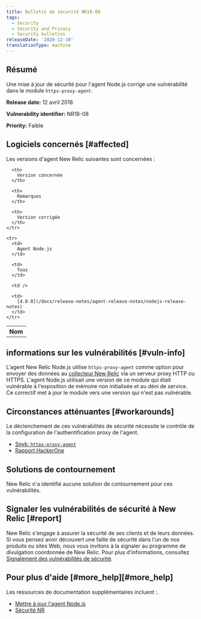 ```yaml
---
title: Bulletin de sécurité NR18-08
tags:
  - Security
  - Security and Privacy
  - Security bulletins
releaseDate: '2020-12-10'
translationType: machine
---
```


## Résumé

Une mise à jour de sécurité pour l&apos;agent Node.js corrige une vulnérabilité dans le module `https-proxy-agent`.

<DNT>**Release date:**</DNT> 12 avril 2018

<DNT>**Vulnerability identifier:**</DNT> NR18-08

<DNT>**Priority:**</DNT> Faible

## Logiciels concernés [#affected]

Les versions d&apos;agent New Relic suivantes sont concernées :

<table>
  <tbody>
    <tr>
      <th>
        Nom
      </th>

      <th>
        Version concernée
      </th>

      <th>
        Remarques
      </th>

      <th>
        Version corrigée
      </th>
    </tr>

    <tr>
      <td>
        Agent Node.js
      </td>

      <td>
        Tous
      </td>

      <td />

      <td>
        [4.0.0](/docs/release-notes/agent-release-notes/nodejs-release-notes)
      </td>
    </tr>
  </tbody>
</table>

## informations sur les vulnérabilités [#vuln-info]

L&apos;agent New Relic Node.js utilise `https-proxy-agent` comme option pour envoyer des données au [collecteur New Relic](/docs/using-new-relic/welcome-new-relic/getting-started/glossary#collector) via un serveur proxy HTTP ou HTTPS. L&apos;agent Node.js utilisait une version de ce module qui était vulnérable à l&apos;exposition de mémoire non initialisée et au déni de service. Ce correctif met à jour le module vers une version qui n&apos;est pas vulnérable.

## Circonstances atténuantes [#workarounds]

Le déclenchement de ces vulnérabilités de sécurité nécessite le contrôle de la configuration de l&apos;authentification proxy de l&apos;agent.

* [Snyk: `https-proxy-agent`](https://snyk.io/vuln/npm:https-proxy-agent:20180402)
* [Rapport HackerOne](https://hackerone.com/reports/319532)

## Solutions de contournement

New Relic n&apos;a identifié aucune solution de contournement pour ces vulnérabilités.

## Signaler les vulnérabilités de sécurité à New Relic [#report]

New Relic s&apos;engage à assurer la sécurité de ses clients et de leurs données. Si vous pensez avoir découvert une faille de sécurité dans l&apos;un de nos produits ou sites Web, nous vous invitons à la signaler au programme de divulgation coordonnée de New Relic. Pour plus d&apos;informations, consultez [Signalement des vulnérabilités de sécurité](/docs/security/new-relic-security/data-privacy/reporting-security-vulnerabilities).

## Pour plus d&apos;aide [#more\_help][#more_help]

Les ressources de documentation supplémentaires incluent :.

* [Mettre à jour l&apos;agent Node.js](/docs/agents/nodejs-agent/installation-configuration/upgrade-nodejs-agent)
* [Sécurité NR](https://newrelic.com/security)